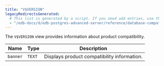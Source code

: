 ```yaml
---
title: "V$VERSION"
legacyRedirectsGenerated:
  # This list is generated by a script. If you need add entries, use the `legacyRedirects` key.
  - "/edb-docs/d/edb-postgres-advanced-server/reference/database-compatibility-for-oracle-developers-reference-guide/9.6/Database_Compatibility_for_Oracle_Developers_Reference_Guide.1.191.html"
---
```


<div id="v_version" class="registered_link"></div>

The `V$VERSION` view provides information about product compatibility.

| Name     | Type   | Description                                 |
| -------- | ------ | ------------------------------------------- |
| `banner` | `TEXT` | Displays product compatibility information. |
